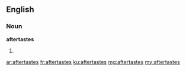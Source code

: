 ==English==

===Noun===
'''aftertastes'''
# {{plural of|aftertaste}}

[[ar:aftertastes]]
[[fr:aftertastes]]
[[ku:aftertastes]]
[[mg:aftertastes]]
[[my:aftertastes]]